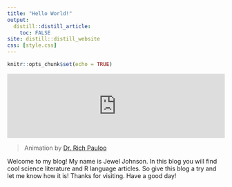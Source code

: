 ```yaml
---
title: "Hello World!"
output: 
  distill::distill_article:
    toc: FALSE
site: distill::distill_website
css: [style.css]
---
```


```r
knitr::opts_chunk$set(echo = TRUE)
```
<iframe scrolling = "no" src = "https://richpauloo.github.io/htmlwidgets/waves/index.html" style="border: 0px white;" width="100%"></iframe>
> Animation by [Dr. Rich Pauloo](https://www.richpauloo.com/)

Welcome to my blog! My name is Jewel Johnson. In this blog you will find cool science literature and R language articles. So give this blog a try and let me know how it is! Thanks for visiting. Have a good day!


